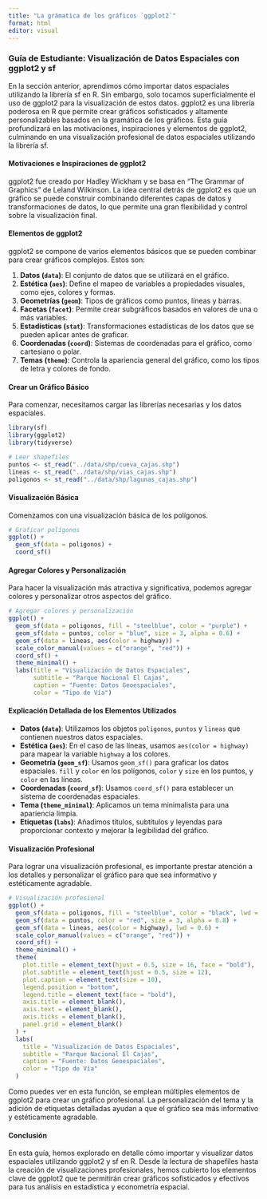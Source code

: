 ```yaml
---
title: "La grámatica de los gráficos `ggplot2`"
format: html
editor: visual
---
```


### Guía de Estudiante: Visualización de Datos Espaciales con ggplot2 y sf

En la sección anterior, aprendimos cómo importar datos espaciales utilizando la librería sf en R. Sin embargo, solo tocamos superficialmente el uso de ggplot2 para la visualización de estos datos. ggplot2 es una librería poderosa en R que permite crear gráficos sofisticados y altamente personalizables basados en la gramática de los gráficos. Esta guía profundizará en las motivaciones, inspiraciones y elementos de ggplot2, culminando en una visualización profesional de datos espaciales utilizando la librería sf.

#### Motivaciones e Inspiraciones de ggplot2

ggplot2 fue creado por Hadley Wickham y se basa en "The Grammar of Graphics" de Leland Wilkinson. La idea central detrás de ggplot2 es que un gráfico se puede construir combinando diferentes capas de datos y transformaciones de datos, lo que permite una gran flexibilidad y control sobre la visualización final.

#### Elementos de ggplot2

ggplot2 se compone de varios elementos básicos que se pueden combinar para crear gráficos complejos. Estos son:

1. **Datos (`data`)**: El conjunto de datos que se utilizará en el gráfico.
2. **Estética (`aes`)**: Define el mapeo de variables a propiedades visuales, como ejes, colores y formas.
3. **Geometrías (`geom`)**: Tipos de gráficos como puntos, líneas y barras.
4. **Facetas (`facet`)**: Permite crear subgráficos basados en valores de una o más variables.
5. **Estadísticas (`stat`)**: Transformaciones estadísticas de los datos que se pueden aplicar antes de graficar.
6. **Coordenadas (`coord`)**: Sistemas de coordenadas para el gráfico, como cartesiano o polar.
7. **Temas (`theme`)**: Controla la apariencia general del gráfico, como los tipos de letra y colores de fondo.

#### Crear un Gráfico Básico

Para comenzar, necesitamos cargar las librerías necesarias y los datos espaciales.

```r
library(sf)
library(ggplot2)
library(tidyverse)

# Leer shapefiles
puntos <- st_read("../data/shp/cueva_cajas.shp")
lineas <- st_read("../data/shp/vias_cajas.shp")
poligonos <- st_read("../data/shp/lagunas_cajas.shp")
```

#### Visualización Básica

Comenzamos con una visualización básica de los polígonos.

```r
# Graficar polígonos
ggplot() +
  geom_sf(data = poligonos) +
  coord_sf()
```

#### Agregar Colores y Personalización

Para hacer la visualización más atractiva y significativa, podemos agregar colores y personalizar otros aspectos del gráfico.

```r
# Agregar colores y personalización
ggplot() +
  geom_sf(data = poligonos, fill = "steelblue", color = "purple") +
  geom_sf(data = puntos, color = "blue", size = 3, alpha = 0.6) +
  geom_sf(data = lineas, aes(color = highway)) +
  scale_color_manual(values = c("orange", "red")) +
  coord_sf() +
  theme_minimal() +
  labs(title = "Visualización de Datos Espaciales",
       subtitle = "Parque Nacional El Cajas",
       caption = "Fuente: Datos Geoespaciales",
       color = "Tipo de Vía")
```

#### Explicación Detallada de los Elementos Utilizados

- **Datos (`data`)**: Utilizamos los objetos `poligonos`, `puntos` y `lineas` que contienen nuestros datos espaciales.
- **Estética (`aes`)**: En el caso de las líneas, usamos `aes(color = highway)` para mapear la variable `highway` a los colores.
- **Geometría (`geom_sf`)**: Usamos `geom_sf()` para graficar los datos espaciales. `fill` y `color` en los polígonos, `color` y `size` en los puntos, y `color` en las líneas.
- **Coordenadas (`coord_sf`)**: Usamos `coord_sf()` para establecer un sistema de coordenadas espaciales.
- **Tema (`theme_minimal`)**: Aplicamos un tema minimalista para una apariencia limpia.
- **Etiquetas (`labs`)**: Añadimos títulos, subtítulos y leyendas para proporcionar contexto y mejorar la legibilidad del gráfico.

#### Visualización Profesional

Para lograr una visualización profesional, es importante prestar atención a los detalles y personalizar el gráfico para que sea informativo y estéticamente agradable.

```r
# Visualización profesional
ggplot() +
  geom_sf(data = poligonos, fill = "steelblue", color = "black", lwd = 0.2) +
  geom_sf(data = puntos, color = "red", size = 3, alpha = 0.8) +
  geom_sf(data = lineas, aes(color = highway), lwd = 0.6) +
  scale_color_manual(values = c("orange", "red")) +
  coord_sf() +
  theme_minimal() +
  theme(
    plot.title = element_text(hjust = 0.5, size = 16, face = "bold"),
    plot.subtitle = element_text(hjust = 0.5, size = 12),
    plot.caption = element_text(size = 10),
    legend.position = "bottom",
    legend.title = element_text(face = "bold"),
    axis.title = element_blank(),
    axis.text = element_blank(),
    axis.ticks = element_blank(),
    panel.grid = element_blank()
  ) +
  labs(
    title = "Visualización de Datos Espaciales",
    subtitle = "Parque Nacional El Cajas",
    caption = "Fuente: Datos Geoespaciales",
    color = "Tipo de Vía"
  )
```

Como puedes ver en esta función, se emplean múltiples elementos de ggplot2 para crear un gráfico profesional. La personalización del tema y la adición de etiquetas detalladas ayudan a que el gráfico sea más informativo y estéticamente agradable.

#### Conclusión

En esta guía, hemos explorado en detalle cómo importar y visualizar datos espaciales utilizando ggplot2 y sf en R. Desde la lectura de shapefiles hasta la creación de visualizaciones profesionales, hemos cubierto los elementos clave de ggplot2 que te permitirán crear gráficos sofisticados y efectivos para tus análisis en estadística y econometría espacial.